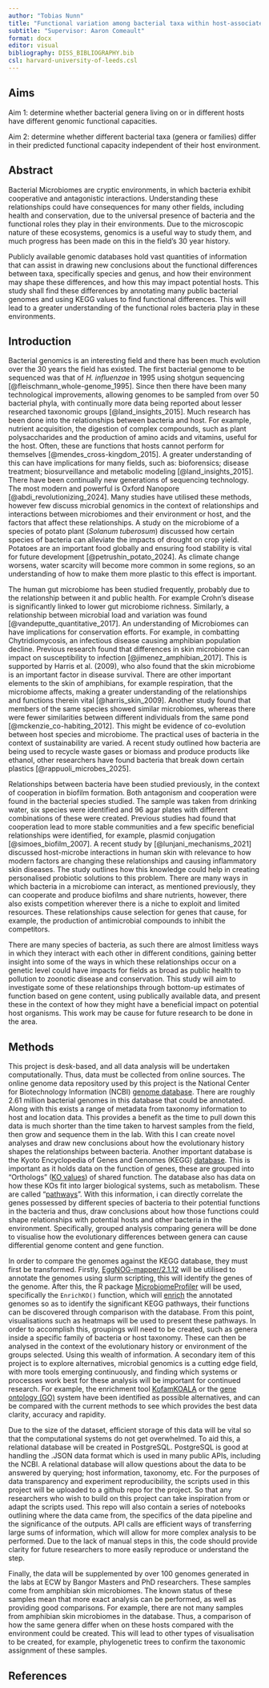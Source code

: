 ```yaml
---
author: "Tobias Nunn"
title: "Functional variation among bacterial taxa within host-associated microbiomes"
subtitle: "Supervisor: Aaron Comeault"
format: docx
editor: visual
bibliography: DISS_BIBLIOGRAPHY.bib
csl: harvard-university-of-leeds.csl
---
```


## Aims

Aim 1: determine whether bacterial genera living on or in different hosts have different genomic functional capacities.

Aim 2: determine whether different bacterial taxa (genera or families) differ in their predicted functional capacity independent of their host environment.

## Abstract

Bacterial Microbiomes are cryptic environments, in which bacteria exhibit cooperative and antagonistic interactions. Understanding these relationships could have consequences for many other fields, including health and conservation, due to the universal presence of bacteria and the functional roles they play in their environments. Due to the microscopic nature of these ecosystems, genomics is a useful way to study them, and much progress has been made on this in the field's 30 year history.

Publicly available genomic databases hold vast quantities of information that can assist in drawing new conclusions about the functional differences between taxa, specifically species and genus, and how their environment may shape these differences, and how this may impact potential hosts. This study shall find these differences by annotating many public bacterial genomes and using KEGG values to find functional differences. This will lead to a greater understanding of the functional roles bacteria play in these environments.

## Introduction

Bacterial genomics is an interesting field and there has been much evolution over the 30 years the field has existed. The first bacterial genome to be sequenced was that of *H. influenzae* in 1995 using shotgun sequencing [@fleischmann_whole-genome_1995]. Since then there have been many technological improvements, allowing genomes to be sampled from over 50 bacterial phyla, with continually more data being reported about lesser researched taxonomic groups [@land_insights_2015]. Much research has been done into the relationships between bacteria and host. For example, nutrient acquisition, the digestion of complex compounds, such as plant polysaccharides and the production of amino acids and vitamins, useful for the host. Often, these are functions that hosts cannot perform for themselves [@mendes_cross-kingdom_2015]. A greater understanding of this can have implications for many fields, such as: bioforensics; disease treatment; biosurveillance and metabolic modeling [@land_insights_2015]. There have been continually new generations of sequencing technology. The most modern and powerful is Oxford Nanopore [@abdi_revolutionizing_2024]. Many studies have utilised these methods, however few discuss microbial genomics in the context of relationships and interactions between microbiomes and their environment or host, and the factors that affect these relationships. A study on the microbiome of a species of potato plant (*Solanum tuberosum*) discussed how certain species of bacteria can alleviate the impacts of drought on crop yield. Potatoes are an important food globally and ensuring food stability is vital for future development [@petrushin_potato_2024]. As climate change worsens, water scarcity will become more common in some regions, so an understanding of how to make them more plastic to this effect is important.

The human gut microbiome has been studied frequently, probably due to the relationship between it and public health. For example Crohn's disease is significantly linked to lower gut microbiome richness. Similarly, a relationship between microbial load and variation was found [@vandeputte_quantitative_2017]. An understanding of Microbiomes can have implications for conservation efforts. For example, in combatting Chytridiomycosis, an infectious disease causing amphibian population decline. Previous research found that differences in skin microbiome can impact on susceptibility to infection [@jimenez_amphibian_2017]. This is supported by Harris et al. (2009), who also found that the skin microbiome is an important factor in disease survival. There are other important elements to the skin of amphibians, for example respiration, that the microbiome affects, making a greater understanding of the relationships and functions therein vital [@harris_skin_2009]. Another study found that members of the same species showed similar microbiomes, whereas there were fewer similarities between different individuals from the same pond [@mckenzie_co-habiting_2012]. This might be evidence of co-evolution between host species and microbiome. The practical uses of bacteria in the context of sustainability are varied. A recent study outlined how bacteria are being used to recycle waste gases or biomass and produce products like ethanol, other researchers have found bacteria that break down certain plastics [@rappuoli_microbes_2025].

Relationships between bacteria have been studied previously, in the context of cooperation in biofilm formation. Both antagonism and cooperation were found in the bacterial species studied. The sample was taken from drinking water, six species were identified and 96 agar plates with different combinations of these were created. Previous studies had found that cooperation lead to more stable communities and a few specific beneficial relationships were identified, for example, plasmid conjugation [@simoes_biofilm_2007]. A recent study by [@lunjani_mechanisms_2021] discussed host-microbe interactions in human skin with relevance to how modern factors are changing these relationships and causing inflammatory skin diseases. The study outlines how this knowledge could help in creating personalised probiotic solutions to this problem. There are many ways in which bacteria in a microbiome can interact, as mentioned previously, they can cooperate and produce biofilms and share nutrients, however, there also exists competition wherever there is a niche to exploit and limited resources. These relationships cause selection for genes that cause, for example, the production of antimicrobial compounds to inhibit the competitors.

There are many species of bacteria, as such there are almost limitless ways in which they interact with each other in different conditions, gaining better insight into some of the ways in which these relationships occur on a genetic level could have impacts for fields as broad as public health to pollution to zoonotic disease and conservation. This study will aim to investigate some of these relationships through bottom-up estimates of function based on gene content, using publically available data, and present these in the context of how they might have a beneficial impact on potential host organisms. This work may be cause for future research to be done in the area.

## Methods

This project is desk-based, and all data analysis will be undertaken computationally. Thus, data must be collected from online sources. The online genome data repository used by this project is the National Center for Biotechnology Information (NCBI) [genome database](https://www.ncbi.nlm.nih.gov/datasets/genome/). There are roughly 2.61 million bacterial genomes in this database that could be annotated. Along with this exists a range of metadata from taxonomy information to host and location data. This provides a benefit as the time to pull down this data is much shorter than the time taken to harvest samples from the field, then grow and sequence them in the lab. With this I can create novel analyses and draw new conclusions about how the evolutionary history shapes the relationships between bacteria. Another important database is the Kyoto Encyclopedia of Genes and Genomes (KEGG) [database](https://www.genome.jp/kegg/). This is important as it holds data on the function of genes, these are grouped into "Orthologs" ([KO values](https://www.genome.jp/kegg/ko.html)) of shared function. The database also has data on how these KOs fit into larger biological systems, such as metabolism. These are called "[pathways](https://www.genome.jp/kegg/pathway.html)". With this information, i can directly correlate the genes possessed by different species of bacteria to their potential functions in the bacteria and thus, draw conclusions about how those functions could shape relationships with potential hosts and other bacteria in the environment. Specifically, grouped analysis comparing genera will be done to visualise how the evolutionary differences between genera can cause differential genome content and gene function.

In order to compare the genomes against the KEGG database, they must first be transformed. Firstly, [EggNOG-mapper/2.1.12](https://github.com/eggnogdb/eggnog-mapper/blob/master/README.md) will be utilised to annotate the genomes using slurm scripting, this will identify the genes of the genome. After this, the R package [MicrobiomeProfiler](https://bioconductor.org/packages/release/bioc/html/MicrobiomeProfiler.html) will be used, specifically the `EnrichKO()` function, which will [enrich](https://rdrr.io/github/YuLab-SMU/MicrobiomeProfiler/man/enrichKO.html) the annotated genomes so as to identify the significant KEGG pathways, their functions can be discovered through comparison with the database. From this point, visualisations such as heatmaps will be used to present these pathways. In order to accomplish this, groupings will need to be created, such as genera inside a specific family of bacteria or host taxonomy. These can then be analysed in the context of the evolutionary history or environment of the groups selected. Using this wealth of information. A secondary item of this project is to explore alternatives, microbial genomics is a cutting edge field, with more tools emerging continuously, and finding which systems or processes work best for these analysis will be important for continued research. For example, the enrichment tool [KofamKOALA](https://www.genome.jp/tools/kofamkoala/) or the [gene ontology (GO)](https://geneontology.org/) system have been identified as possible alternatives, and can be compared with the current methods to see which provides the best data clarity, accuracy and rapidity.

Due to the size of the dataset, efficient storage of this data will be vital so that the computational systems do not get overwhelmed. To aid this, a relational database will be created in PostgreSQL. PostgreSQL is good at handling the .JSON data format which is used in many public APIs, including the NCBI. A relational database will allow questions about the data to be answered by querying; host information, taxonomy, etc. For the purposes of data transparency and experiment reproducibility, the scripts used in this project will be uploaded to a github repo for the project. So that any researchers who wish to build on this project can take inspiration from or adapt the scripts used. This repo will also contain a series of notebooks outlining where the data came from, the specifics of the data pipeline and the significance of the outputs. API calls are efficient ways of transferring large sums of information, which will allow for more complex analysis to be performed. Due to the lack of manual steps in this, the code should provide clarity for future researchers to more easily reproduce or understand the step.

Finally, the data will be supplemented by over 100 genomes generated in the labs at ECW by Bangor Masters and PhD researchers. These samples come from amphibian skin microbiomes. The known status of these samples mean that more exact analysis can be performed, as well as providing good comparisons. For example, there are not many samples from amphibian skin microbiomes in the database. Thus, a comparison of how the same genera differ when on these hosts compared with the environment could be created. This will lead to other types of visualisation to be created, for example, phylogenetic trees to confirm the taxonomic assignment of these samples.

## References

